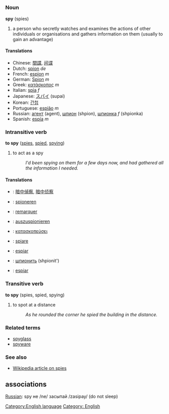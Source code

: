 =={{en}}==
[[Category:English language]]
===Noun===
'''spy''' (spies)

#a person who secretly watches and examines the actions of other individuals or organisations and gathers information on them (usually to gain an advantage)

====Translations====
*Chinese: [[間諜]], [[间谍]]
*Dutch: [[spion]] ''de''
*French: [[espion]] ''m''
*German: [[Spion]] ''m''
*Greek: [[κατάσκοπος]] ''m''
*Italian: [[spia]] ''f''
*Japanese: [[スパイ]] (supai)
*Korean: [[간첩]]
*Portuguese: [[espião]] ''m''
*Russian: [[агент]] (agent), [[шпион]] (shpion), [[шпионка]] ''f'' (shpionka)
*Spanish: [[espía]] ''m''

===Intransitive verb===
'''to spy''' ([[spies]], [[spied]], [[spying]])
#to act as a spy
#:''I'd been spying on them for a few days now, and had gathered all the information I needed.''

====Translations====
*{{zh}}: [[暗中偵察]], [[暗中侦察]]
*{{nl}}: [[spioneren]]
*{{fr}}: [[remarquer]]
*{{de}}: [[auszuspionieren]]
*{{el}}: [[κατασκοπεύσει]]
*{{it}}: [[spiare]]
*{{pt}}: [[espiar]]
*{{ru}}: [[шпионить]] (shpionit')
*{{es}}: [[espiar]]

===Transitive verb===
'''to spy''' (spies, spied, spying)
#to spot at a distance
#:''As he rounded the corner he spied the building in the distance.''

===Related terms===
*[[spyglass]]
*[[spyware]]

===See also===
*[[w:Spy|Wikipedia article on spies]]
<!-- ==multilingual links==
*[[Russian]]: '''spy''' (шпион) не /ne/ засыпай /zas'ipai/ (don't [[sleep]])-->
[[Category: English]]

==associations==
[[Russian]]: spy не /ne/ засыпай /zasipay/ (do not sleep)